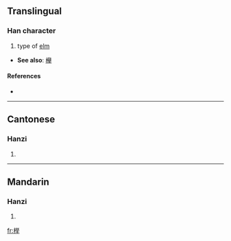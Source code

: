 {{see|櫸}}
==Translingual==

===Han character===
{{Han char|rn=75|rad=木|as=09|sn=13|four=|canj=木火金手 (DFCQ)}}

# type of [[elm]]

* '''See also''': [[欅]]<!-- seem to be variants of same char, [[zelkova]], which is related to [[elm]] -->

====References====
* {{Han ref|kx=0542.191|hdz=21255.080|uh=6989|ud=27017}}

----

==Cantonese==

===Hanzi===
{{yue-hanzi|jyut=|y=geui2}}

# {{defn|Cantonese}}

----

==Mandarin==

===Hanzi===
{{cmn-hanzi|tra=櫸|pin=[[jǔ]] ([[ju3]])|wg=chü<sup>3</sup>}}

# {{defn|Mandarin}}

[[fr:榉]]